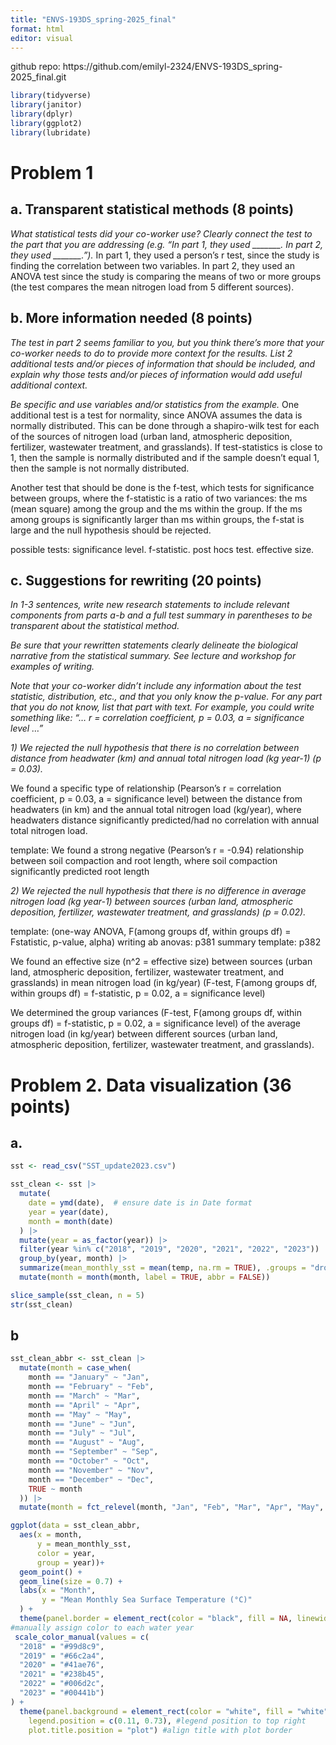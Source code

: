 ```yaml
---
title: "ENVS-193DS_spring-2025_final"
format: html
editor: visual
---
```


github repo: https://github.com/emilyl-2324/ENVS-193DS_spring-2025_final.git

```r
library(tidyverse)
library(janitor)
library(dplyr)
library(ggplot2)
library(lubridate)
```

# Problem 1

## a. Transparent statistical methods (8 points)

*What statistical tests did your co-worker use? Clearly connect the test to the part that you are addressing (e.g. “In part 1, they used \_\_\_\_\_\_\_. In part 2, they used \_\_\_\_\_\_\_.”).* In part 1, they used a person's r test, since the study is finding the correlation between two variables. In part 2, they used an ANOVA test since the study is comparing the means of two or more groups (the test compares the mean nitrogen load from 5 different sources).

## b. More information needed (8 points)

*The test in part 2 seems familiar to you, but you think there’s more that your co-worker needs to do to provide more context for the results. List 2 additional tests and/or pieces of information that should be included, and explain why those tests and/or pieces of information would add useful additional context.*

*Be specific and use variables and/or statistics from the example.* One additional test is a test for normality, since ANOVA assumes the data is normally distributed. This can be done through a shapiro-wilk test for each of the sources of nitrogen load (urban land, atmospheric deposition, fertilizer, wastewater treatment, and grasslands). If test-statistics is close to 1, then the sample is normally distributed and if the sample doesn't equal 1, then the sample is not normally distributed.

Another test that should be done is the f-test, which tests for significance between groups, where the f-statistic is a ratio of two variances: the ms (mean square) among the group and the ms within the group. If the ms among groups is significantly larger than ms within groups, the f-stat is large and the null hypothesis should be rejected.

possible tests: significance level. f-statistic. post hocs test. effective size.

## c. Suggestions for rewriting (20 points)

*In 1-3 sentences, write new research statements to include relevant components from parts a-b and a full test summary in parentheses to be transparent about the statistical method.*

*Be sure that your rewritten statements clearly delineate the biological narrative from the statistical summary. See lecture and workshop for examples of writing.*

*Note that your co-worker didn’t include any information about the test statistic, distribution, etc., and that you only know the p-value. For any part that you do not know, list that part with text. For example, you could write something like: “… r = correlation coefficient, p = 0.03, a = significance level …”*

*1) We rejected the null hypothesis that there is no correlation between distance from headwater (km) and annual total nitrogen load (kg year-1) (p = 0.03).*

We found a specific type of relationship (Pearson's r = correlation coefficient, p = 0.03, a = significance level) between the distance from headwaters (in km) and the annual total nitrogen load (kg/year), where headwaters distance significantly predicted/had no correlation with annual total nitrogen load.

template: We found a strong negative (Pearson's r = -0.94) relationship between soil compaction and root length, where soil compaction significantly predicted root length

*2) We rejected the null hypothesis that there is no difference in average nitrogen load (kg year-1) between sources (urban land, atmospheric deposition, fertilizer, wastewater treatment, and grasslands) (p = 0.02).*

template: (one-way ANOVA, F(among groups df, within groups df) = Fstatistic, p-value, alpha) writing ab anovas: p381 summary template: p382

We found an effective size (n\^2 = effective size) between sources (urban land, atmospheric deposition, fertilizer, wastewater treatment, and grasslands) in mean nitrogen load (in kg/year) (F-test, F(among groups df, within groups df) = f-statistic, p = 0.02, a = significance level)

We determined the group variances (F-test, F(among groups df, within groups df) = f-statistic, p = 0.02, a = significance level) of the average nitrogen load (in kg/year) between different sources (urban land, atmospheric deposition, fertilizer, wastewater treatment, and grasslands).

# Problem 2. Data visualization (36 points)

## a.

```r
sst <- read_csv("SST_update2023.csv")

sst_clean <- sst |> 
  mutate(
    date = ymd(date),  # ensure date is in Date format
    year = year(date),
    month = month(date)
  ) |> 
  mutate(year = as_factor(year)) |> 
  filter(year %in% c("2018", "2019", "2020", "2021", "2022", "2023")) |> 
  group_by(year, month) |> 
  summarize(mean_monthly_sst = mean(temp, na.rm = TRUE), .groups = "drop") |> 
  mutate(month = month(month, label = TRUE, abbr = FALSE))

slice_sample(sst_clean, n = 5)
str(sst_clean)
```

## b

```r
sst_clean_abbr <- sst_clean |> 
  mutate(month = case_when(
    month == "January" ~ "Jan",
    month == "February" ~ "Feb",
    month == "March" ~ "Mar",
    month == "April" ~ "Apr",
    month == "May" ~ "May",
    month == "June" ~ "Jun",
    month == "July" ~ "Jul",
    month == "August" ~ "Aug",
    month == "September" ~ "Sep",
    month == "October" ~ "Oct",
    month == "November" ~ "Nov",
    month == "December" ~ "Dec",
    TRUE ~ month
  )) |> 
  mutate(month = fct_relevel(month, "Jan", "Feb", "Mar", "Apr", "May", "Jun", "Jul", "Aug", "Sep", "Oct", "Nov", "Dec"))
```

```r
ggplot(data = sst_clean_abbr, 
  aes(x = month,
      y = mean_monthly_sst,
      color = year,
      group = year))+
  geom_point() +
  geom_line(size = 0.7) + 
  labs(x = "Month",
       y = "Mean Monthly Sea Surface Temperature (°C)"
  ) +
  theme(panel.border = element_rect(color = "black", fill = NA, linewidth = 0.7)) +
#manually assign color to each water year  
 scale_color_manual(values = c(
  "2018" = "#99d8c9", 
  "2019" = "#66c2a4", 
  "2020" = "#41ae76", 
  "2021" = "#238b45", 
  "2022" = "#006d2c", 
  "2023" = "#00441b")
) + 
  theme(panel.background = element_rect(color = "white", fill = "white"), #white panel background 
    legend.position = c(0.11, 0.73), #legend position to top right 
    plot.title.position = "plot") #align title with plot border 
```
